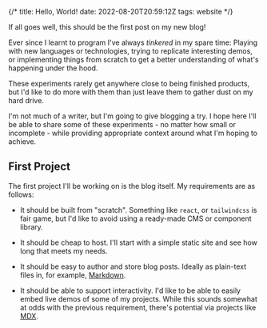 {/*
title: Hello, World!
date: 2022-08-20T20:59:12Z
tags: website
*/}

If all goes well, this should be the first post on my new blog!

Ever since I learnt to program I've always _tinkered_ in my spare time: Playing with new languages or technologies, trying to replicate interesting demos, or implementing things from scratch to get a better understanding of what's happening under the hood.

These experiments rarely get anywhere close to being finished products, but I'd like to do more with them than just leave them to gather dust on my hard drive.

I'm not much of a writer, but I'm going to give blogging a try. I hope here I'll be able to share some of these experiments - no matter how small or incomplete - while providing appropriate context around what I'm hoping to achieve.


## First Project

The first project I'll be working on is the blog itself. My requirements are as follows:

 * It should be built from "scratch". Something like `react`, or `tailwindcss` is fair game, but I'd like to avoid using a ready-made CMS or component library.

 * It should be cheap to host. I'll start with a simple static site and see how long that meets my needs.

 * It should be easy to author and store blog posts. Ideally as plain-text files in, for example, [Markdown](https://daringfireball.net/projects/markdown/).

 * It should be able to support interactivity. I'd like to be able to easily embed live demos of some of my projects. While this sounds somewhat at odds with the previous requirement, there's potential via projects like [MDX](https://mdxjs.com/).
